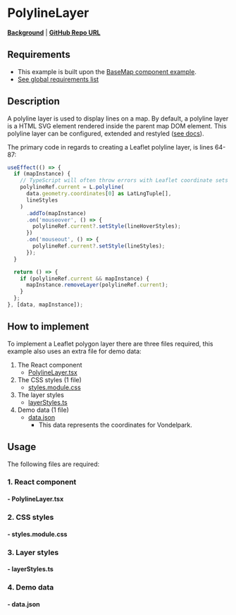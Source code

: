 
<Meta of={PolylineLayerStories} />

# PolylineLayer

**[Background](../?path=/docs/leaflet-layers--docs#polyline)** | **<a href="https://github.com/Amsterdam/ee-react-map-demos/tree/main/src/pages/PolylineLayer" target="_blank">GitHub Repo URL</a>**

## Requirements

- This example is built upon the [BaseMap component example](../?path=/docs/react-baselayer--docs).
- [See global requirements list](../?path=/docs/global-requirements--docs)

## Description

A polyline layer is used to display lines on a map. By default, a polyline layer is a HTML SVG element rendered inside the parent map DOM element. This polyline layer can be configured, extended and restyled (<a href="https://leafletjs.com/reference.html#polyline" target="_blank">see docs</a>).

The primary code in regards to creating a Leaflet polyline layer, is lines 64-87:

```js
useEffect(() => {
  if (mapInstance) {
    // TypeScript will often throw errors with Leaflet coordinate sets if you don't explicitly cast the type
    polylineRef.current = L.polyline(
      data.geometry.coordinates[0] as LatLngTuple[],
      lineStyles
    )
      .addTo(mapInstance)
      .on('mouseover', () => {
        polylineRef.current?.setStyle(lineHoverStyles);
      })
      .on('mouseout', () => {
        polylineRef.current?.setStyle(lineStyles);
      });
  }

  return () => {
    if (polylineRef.current && mapInstance) {
      mapInstance.removeLayer(polylineRef.current);
    }
  };
}, [data, mapInstance]);
```

## How to implement

To implement a Leaflet polygon layer there are three files required, this example also uses an extra file for demo data:

1. The React component
    - [PolylineLayer.tsx](#--polylinelayertsx)
2. The CSS styles (1 file)
    - [styles.module.css](#--stylesmodulecss)
3. The layer styles
    - [layerStyles.ts](#--layerstylests)
4. Demo data (1 file)
    - [data.json](#--datajson)
      - This data represents the coordinates for Vondelpark.

## Usage

The following files are required:

### 1. React component

#### - PolylineLayer.tsx

<Source code={PolylineLayer} />

### 2. CSS styles

#### - styles.module.css

<Source code={styles} />

### 3. Layer styles

#### - layerStyles.ts

<Source code={layerStyles} />

### 4. Demo data

#### - data.json

<Source code={data} />
